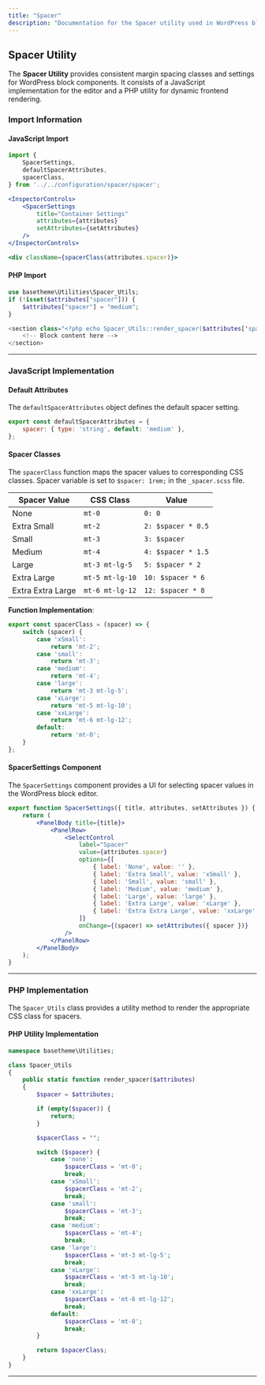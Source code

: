 ```yaml
---
title: "Spacer"
description: "Documentation for the Spacer utility used in WordPress block components."
---
```




<Spacer />

## Spacer Utility

The **Spacer Utility** provides consistent margin spacing classes and settings for WordPress block components. It consists of a JavaScript implementation for the editor and a PHP utility for dynamic frontend rendering.

### Import Information

#### JavaScript Import
```jsx
import {
    SpacerSettings,
    defaultSpacerAttributes,
    spacerClass,
} from '../../configuration/spacer/spacer';
```

```jsx
<InspectorControls>
    <SpacerSettings
        title="Container Settings"
        attributes={attributes}
        setAttributes={setAttributes}
    />
</InspectorControls>
```

```jsx
<div className={spacerClass(attributes.spacer)}>
```

#### PHP Import
```php
use basetheme\Utilities\Spacer_Utils;
if (!isset($attributes["spacer"])) {
    $attributes["spacer"] = "medium";
}
```


```php
<section class="<?php echo Spacer_Utils::render_spacer($attributes['spacer']); ?>">
    <!-- Block content here -->
</section>
```

---

### JavaScript Implementation

#### Default Attributes
The `defaultSpacerAttributes` object defines the default spacer setting.

```jsx
export const defaultSpacerAttributes = {
    spacer: { type: 'string', default: 'medium' },
};
```

#### Spacer Classes
The `spacerClass` function maps the spacer values to corresponding CSS classes.
Spacer variable is set to `$spacer: 1rem;` in the `_spacer.scss` file.

| Spacer Value | CSS Class      | Value          |
|--------------|----------------|----------------|
| None         | `mt-0`         | `0: 0`          |
| Extra Small  | `mt-2`         | `2: $spacer * 0.5`     |
| Small        | `mt-3`         | `3: $spacer`  |
| Medium       | `mt-4`         | `4: $spacer * 1.5`     |
| Large        | `mt-3 mt-lg-5` | `5: $spacer * 2`       |
| Extra Large  | `mt-5 mt-lg-10`| `10: $spacer * 6`      |
| Extra Extra Large | `mt-6 mt-lg-12`| `12: $spacer * 8`      |

**Function Implementation**:
```javascript
export const spacerClass = (spacer) => {
    switch (spacer) {
        case 'xSmall':
            return 'mt-2';
        case 'small':
            return 'mt-3';
        case 'medium':
            return 'mt-4';
        case 'large':
            return 'mt-3 mt-lg-5';
        case 'xLarge':
            return 'mt-5 mt-lg-10';
        case 'xxLarge':
            return 'mt-6 mt-lg-12';
        default:
            return 'mt-0';
    }
};
```

#### SpacerSettings Component
The `SpacerSettings` component provides a UI for selecting spacer values in the WordPress block editor.

```jsx
export function SpacerSettings({ title, attributes, setAttributes }) {
    return (
        <PanelBody title={title}>
            <PanelRow>
                <SelectControl
                    label="Spacer"
                    value={attributes.spacer}
                    options={[
                        { label: 'None', value: '' },
                        { label: 'Extra Small', value: 'xSmall' },
                        { label: 'Small', value: 'small' },
                        { label: 'Medium', value: 'medium' },
                        { label: 'Large', value: 'large' },
                        { label: 'Extra Large', value: 'xLarge' },
                        { label: 'Extra Extra Large', value: 'xxLarge' },
                    ]}
                    onChange={(spacer) => setAttributes({ spacer })}
                />
            </PanelRow>
        </PanelBody>
    );
}
```

---

### PHP Implementation

The `Spacer_Utils` class provides a utility method to render the appropriate CSS class for spacers.

#### PHP Utility Implementation

```php
namespace basetheme\Utilities;

class Spacer_Utils
{
    public static function render_spacer($attributes)
    {
        $spacer = $attributes;

        if (empty($spacer)) {
            return;
        }

        $spacerClass = "";

        switch ($spacer) {
            case 'none':
                $spacerClass = 'mt-0';
                break;
            case 'xSmall':
                $spacerClass = 'mt-2';
                break;
            case 'small':
                $spacerClass = 'mt-3';
                break;
            case 'medium':
                $spacerClass = 'mt-4';
                break;
            case 'large':
                $spacerClass = 'mt-3 mt-lg-5';
                break;
            case 'xLarge':
                $spacerClass = 'mt-5 mt-lg-10';
                break;
            case 'xxLarge':
                $spacerClass = 'mt-6 mt-lg-12';
                break;
            default:
                $spacerClass = 'mt-0';
                break;
        }

        return $spacerClass;
    }
}
```

---